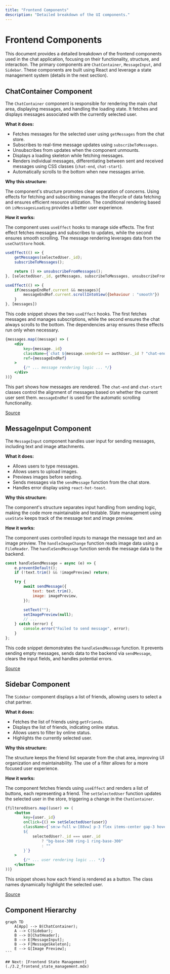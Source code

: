 ```yaml
---
title: "Frontend Components"
description: "Detailed breakdown of the UI components."
---
```


# Frontend Components

<TOC />

This document provides a detailed breakdown of the frontend components used in the chat application, focusing on their functionality, structure, and interaction.  The primary components are `ChatContainer`, `MessageInput`, and `Sidebar`. These components are built using React and leverage a state management system (details in the next section).

## ChatContainer Component

The `ChatContainer` component is responsible for rendering the main chat area, displaying messages, and handling the loading state.  It fetches and displays messages associated with the currently selected user.

**What it does:**

* Fetches messages for the selected user using `getMessages` from the chat store.
* Subscribes to real-time message updates using `subscribeToMessages`.
* Unsubscribes from updates when the component unmounts.
* Displays a loading skeleton while fetching messages.
* Renders individual messages, differentiating between sent and received messages using CSS classes (`chat-end`, `chat-start`).
* Automatically scrolls to the bottom when new messages arrive.

**Why this structure:**

The component's structure promotes clear separation of concerns.  Using effects for fetching and subscribing manages the lifecycle of data fetching and ensures efficient resource utilization. The conditional rendering based on `isMessagesLoading` provides a better user experience.

**How it works:**

The component uses `useEffect` hooks to manage side effects.  The first effect fetches messages and subscribes to updates, while the second ensures smooth scrolling.  The message rendering leverages data from the `useChatStore` hook.


```jsx
useEffect(() => {
    getMessages(selectedUser._id);
    subscribeToMessages();

    return () => unsubscribeFromMessages();
}, [selectedUser._id, getMessages, subscribeToMessages, unsubscribeFromMessages]);

useEffect(() => {
    if(messageEndRef.current && messages){
        messageEndRef.current.scrollIntoView({behaviour : "smooth"})
    }
}, [messages])
```

This code snippet shows the two `useEffect` hooks. The first fetches messages and manages subscriptions, while the second ensures the chat always scrolls to the bottom. The dependencies array ensures these effects run only when necessary.

```jsx
{messages.map((message) => (
    <div
        key={message._id}
        className={`chat ${message.senderId == authUser._id ? "chat-end": "chat-start"} `}
        ref={messageEndRef}
    >
        {/* ... message rendering logic ... */}
    </div>
))}
```

This part shows how messages are rendered. The `chat-end` and `chat-start` classes control the alignment of messages based on whether the current user sent them.  `messageEndRef` is used for the automatic scrolling functionality.

[Source](https://github.com/shinymack/Chat-App-MERN/blob/main/frontend/src/components/ChatContainer.jsx)


## MessageInput Component

The `MessageInput` component handles user input for sending messages, including text and image attachments.

**What it does:**

* Allows users to type messages.
* Allows users to upload images.
* Previews images before sending.
* Sends messages via the `sendMessage` function from the chat store.
* Handles error display using `react-hot-toast`.

**Why this structure:**

The component's structure separates input handling from sending logic, making the code more maintainable and testable. State management using `useState` keeps track of the message text and image preview.

**How it works:**

The component uses controlled inputs to manage the message text and an image preview. The `handleImageChange` function reads image data using a `FileReader`. The `handleSendMessage` function sends the message data to the backend.

```jsx
const handleSendMessage = async (e) => {
    e.preventDefault();
    if (!text.trim() && !imagePreview) return;

    try {
        await sendMessage({
            text: text.trim(),
            image: imagePreview,
        });

        setText("");
        setImagePreview(null);
        // ...
    } catch (error) {
        console.error("Failed to send message", error);
    }
};
```

This code snippet demonstrates the `handleSendMessage` function. It prevents sending empty messages, sends data to the backend via `sendMessage`, clears the input fields, and handles potential errors.


[Source](https://github.com/shinymack/Chat-App-MERN/blob/main/frontend/src/components/MessageInput.jsx)

## Sidebar Component

The `Sidebar` component displays a list of friends, allowing users to select a chat partner.

**What it does:**

* Fetches the list of friends using `getFriends`.
* Displays the list of friends, indicating online status.
* Allows users to filter by online status.
* Highlights the currently selected user.

**Why this structure:**

The structure keeps the friend list separate from the chat area, improving UI organization and maintainability.  The use of a filter allows for a more focused user experience.


**How it works:**

The component fetches friends using `useEffect` and renders a list of buttons, each representing a friend. The `setSelectedUser` function updates the selected user in the store, triggering a change in the `ChatContainer`.


```jsx
{filteredUsers.map((user) => (
    <button
        key={user._id}
        onClick={() => setSelectedUser(user)}
        className={`sm:w-full w-[88vw] p-3 flex items-center gap-3 hover:bg-base-300 transition-colors
        ${
            selectedUser?._id === user._id
                ? "bg-base-300 ring-1 ring-base-300"
                : ""
        }`}
    >
        {/* ... user rendering logic ... */}
    </button>
))}
```

This snippet shows how each friend is rendered as a button. The class names dynamically highlight the selected user.

[Source](https://github.com/shinymack/Chat-App-MERN/blob/main/frontend/src/components/Sidebar.jsx)


## Component Hierarchy

````mermaid
graph TD
    A[App] --> B(ChatContainer);
    A --> C(Sidebar);
    B --> D[ChatHeader];
    B --> E[MessageInput];
    B --> F[MessageSkeleton];
    E --> G[Image Preview];
```

## Next: [Frontend State Management](./3.2_frontend_state_management.mdx)